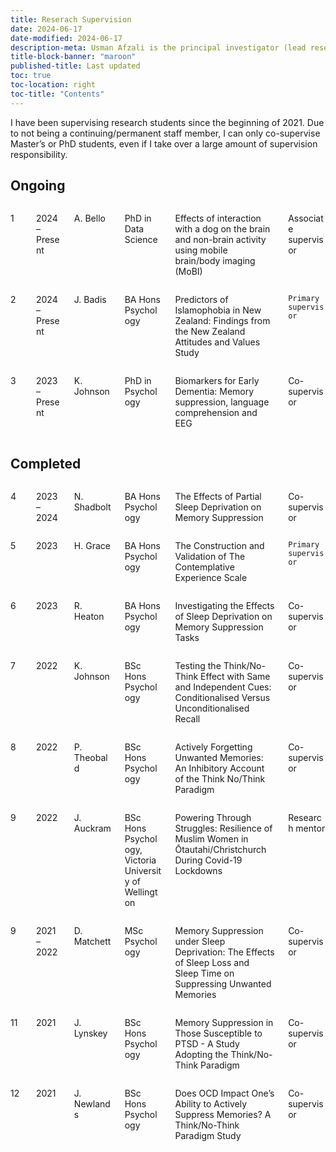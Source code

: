 ```yaml
---
title: Reserach Supervision
date: 2024-06-17
date-modified: 2024-06-17
description-meta: Usman Afzali is the principal investigator (lead researcher) of the Muslim Diversity Study.
title-block-banner: "maroon"
published-title: Last updated
toc: true
toc-location: right
toc-title: "Contents"
---
```


I have been supervising research students since the beginning of 2021. Due to not being a continuing/permanent staff member, I can only co-supervise Master's or PhD students, even if I take over a large amount of supervision responsibility.

## Ongoing

:::: {.columns}

::: {.column width="5%"}
1
:::

::: {.column width="10%"}
2024 -- Present
:::

::: {.column width="15%"}
A. Bello
:::

::: {.column width="15%"}
PhD in Data Science
:::

::: {.column width="40%"}
Effects of interaction with a dog on the brain and non-brain activity using mobile brain/body imaging (MoBI)
:::

::: {.column width="15%"}
Associate supervisor
:::
::::


:::: {.columns}

::: {.column width="5%"}
2
:::

::: {.column width="10%"}
2024 -- Present
:::

::: {.column width="15%"}
J. Badis
:::

::: {.column width="15%"}
BA Hons Psychology
:::

::: {.column width="40%"}
Predictors of Islamophobia in New Zealand: Findings from the New Zealand Attitudes and Values Study
:::

::: {.column width="15%"}
`Primary supervisor`
:::
::::


:::: {.columns}

::: {.column width="5%"}
3
:::

::: {.column width="10%"}
2023 -- Present
:::

::: {.column width="15%"}
K. Johnson
:::

::: {.column width="15%"}
PhD in Psychology
:::

::: {.column width="40%"}
Biomarkers for Early Dementia: Memory suppression, language comprehension and EEG
:::

::: {.column width="15%"}
Co-supervisor
:::
::::

## Completed

:::: {.columns}

::: {.column width="5%"}
4
:::

::: {.column width="10%"}
2023 -- 2024
:::

::: {.column width="15%"}
N. Shadbolt
:::

::: {.column width="15%"}
BA Hons Psychology
:::

::: {.column width="40%"}
The Effects of Partial Sleep Deprivation on Memory Suppression
:::

::: {.column width="15%"}
Co-supervisor
:::
::::

:::: {.columns}

::: {.column width="5%"}
5
:::

::: {.column width="10%"}
2023
:::

::: {.column width="15%"}
H. Grace
:::

::: {.column width="15%"}
BA Hons Psychology
:::

::: {.column width="40%"}
The Construction and Validation of The Contemplative Experience Scale
:::

::: {.column width="15%"}
`Primary supervisor`
:::
::::

:::: {.columns}

::: {.column width="5%"}
6
:::

::: {.column width="10%"}
2023
:::

::: {.column width="15%"}
R. Heaton
:::

::: {.column width="15%"}
BA Hons Psychology
:::

::: {.column width="40%"}
Investigating the Effects of Sleep Deprivation on Memory Suppression Tasks
:::

::: {.column width="15%"}
Co-supervisor
:::
::::

:::: {.columns}

::: {.column width="5%"}
7
:::

::: {.column width="10%"}
2022
:::

::: {.column width="15%"}
K. Johnson
:::

::: {.column width="15%"}
BSc Hons Psychology
:::

::: {.column width="40%"}
Testing the Think/No-Think Effect with Same and Independent Cues: Conditionalised Versus Unconditionalised Recall
:::

::: {.column width="15%"}
Co-supervisor
:::
::::

:::: {.columns}

::: {.column width="5%"}
8
:::

::: {.column width="10%"}
2022
:::

::: {.column width="15%"}
P. Theobald
:::

::: {.column width="15%"}
BSc Hons Psychology
:::

::: {.column width="40%"}
Actively Forgetting Unwanted Memories: An Inhibitory Account of the Think No/Think Paradigm
:::

::: {.column width="15%"}
Co-supervisor
:::
::::

:::: {.columns}

::: {.column width="5%"}
9
:::

::: {.column width="10%"}
2022
:::

::: {.column width="15%"}
J. Auckram
:::

::: {.column width="15%"}
BSc Hons Psychology, Victoria University of Wellington
:::

::: {.column width="40%"}
Powering Through Struggles: Resilience of Muslim Women in Ōtautahi/Christchurch During Covid-19 Lockdowns
:::

::: {.column width="15%"}
Research mentor
:::
::::

:::: {.columns}

::: {.column width="5%"}
9
:::

::: {.column width="10%"}
2021 -- 2022
:::

::: {.column width="15%"}
D. Matchett
:::

::: {.column width="15%"}
MSc Psychology
:::

::: {.column width="40%"}
Memory Suppression under Sleep Deprivation: The Effects of Sleep Loss and Sleep Time on Suppressing Unwanted Memories
:::

::: {.column width="15%"}
Co-supervisor
:::
::::

:::: {.columns}

::: {.column width="5%"}
11
:::

::: {.column width="10%"}
2021
:::

::: {.column width="15%"}
J. Lynskey
:::

::: {.column width="15%"}
BSc Hons Psychology
:::

::: {.column width="40%"}
Memory Suppression in Those Susceptible to PTSD - A Study Adopting the Think/No-Think Paradigm
:::

::: {.column width="15%"}
Co-supervisor
:::
::::

:::: {.columns}

::: {.column width="5%"}
12
:::

::: {.column width="10%"}
2021
:::

::: {.column width="15%"}
J. Newlands
:::

::: {.column width="15%"}
BSc Hons Psychology
:::

::: {.column width="40%"}
Does OCD Impact One’s Ability to Actively Suppress Memories? A Think/No-Think Paradigm Study
:::

::: {.column width="15%"}
Co-supervisor
:::
::::
